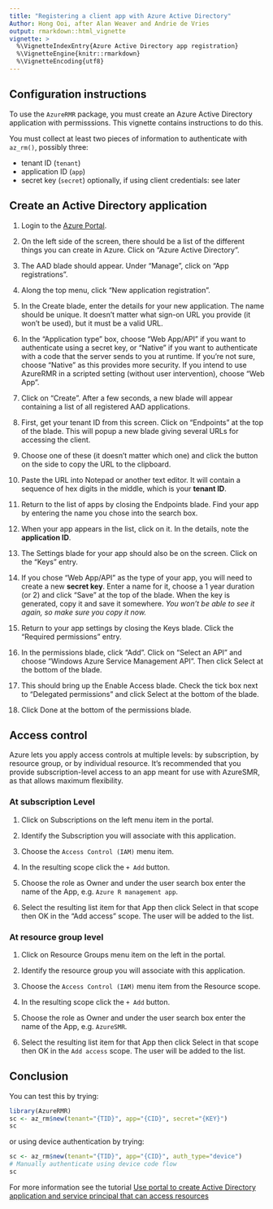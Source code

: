 ```yaml
---
title: "Registering a client app with Azure Active Directory"
Author: Hong Ooi, after Alan Weaver and Andrie de Vries
output: rmarkdown::html_vignette
vignette: >
  %\VignetteIndexEntry{Azure Active Directory app registration}
  %\VignetteEngine{knitr::rmarkdown}
  %\VignetteEncoding{utf8}
---
```


## Configuration instructions

To use the `AzureRMR` package, you must create an Azure Active Directory application with permisssions. This vignette contains instructions to do this.

You must collect at least two pieces of information to authenticate with `az_rm()`, possibly three:

* tenant ID (`tenant`)
* application ID (`app`)
* secret key (`secret`) optionally, if using client credentials: see later

## Create an Active Directory application

1. Login to the [Azure Portal](https://portal.azure.com).

1. On the left side of the screen, there should be a list of the different things you can create in Azure. Click on "Azure Active Directory".

1. The AAD blade should appear. Under "Manage", click on "App registrations".

1. Along the top menu, click "New application registration".

1. In the Create blade, enter the details for your new application. The name should be unique. It doesn't matter what sign-on URL you provide (it won't be used), but it must be a valid URL.

1. In the "Application type" box, choose "Web App/API" if you want to authenticate using a secret key, or "Native" if you want to authenticate with a code that the server sends to you at runtime. If you're not sure, choose "Native" as this provides more security. If you intend to use AzureRMR in a scripted setting (without user intervention), choose "Web App".

1. Click on "Create". After a few seconds, a new blade will appear containing a list of all registered AAD applications.

1. First, get your tenant ID from this screen. Click on "Endpoints" at the top of the blade. This will popup a new blade giving several URLs for accessing the client.

1. Choose one of these (it doesn't matter which one) and click the button on the side to copy the URL to the clipboard.

1. Paste the URL into Notepad or another text editor. It will contain a sequence of hex digits in the middle, which is your **tenant ID**.

1. Return to the list of apps by closing the Endpoints blade. Find your app by entering the name you chose into the search box.

1. When your app appears in the list, click on it. In the details, note the **application ID**.

1. The Settings blade for your app should also be on the screen. Click on the "Keys" entry.

1. If you chose "Web App/API" as the type of your app, you will need to create a new **secret key**. Enter a name for it, choose a 1 year duration (or 2) and click "Save" at the top of the blade. When the key is generated, copy it and save it somewhere. _You won't be able to see it again, so make sure you copy it now._

1. Return to your app settings by closing the Keys blade. Click the "Required permissions" entry.

1. In the permissions blade, click "Add". Click on "Select an API" and choose "Windows Azure Service Management API". Then click Select at the bottom of the blade.

1. This should bring up the Enable Access blade. Check the tick box next to "Delegated permissions" and click Select at the bottom of the blade.

1. Click Done at the bottom of the permissions blade.


## Access control

Azure lets you apply access controls at multiple levels: by subscription, by resource group, or by individual resource. It's recommended that you provide subscription-level access to an app meant for use with AzureSMR, as that allows maximum flexibility.


### At subscription Level

1. Click on Subscriptions on the left menu item in the portal.

1. Identify the Subscription you will associate with this application.

1. Choose the `Access Control (IAM)` menu item.

1. In the resulting scope click the `+ Add` button.

1. Choose the role as Owner and under the user search box enter the name of the App, e.g. `Azure R management app`.

2. Select the resulting list item for that App then click Select in that scope then OK in the "Add access" scope. The user will be added to the list.

### At resource group level

1. Click on Resource Groups menu item on the left in the portal.

16. Identify the resource group you will associate with this application.

17. Choose the `Access Control (IAM)` menu item from the Resource scope.

18. In the resulting scope click the `+ Add` button.

19. Choose the role as Owner and under the user search box enter the name of the App, e.g. `AzureSMR`.

20. Select the resulting list item for that App then click Select in that scope then OK in the `Add access` scope. The user will be added to the list.

## Conclusion

You can test this by trying:

```r
library(AzureRMR)
sc <- az_rm$new(tenant="{TID}", app="{CID}", secret="{KEY}")
sc
```

or using device authentication by trying:

```r
sc <- az_rm$new(tenant="{TID}", app="{CID}", auth_type="device")
# Manually authenticate using device code flow
sc
```

For more information see the tutorial [Use portal to create Active Directory application and service principal that can access resources](https://azure.microsoft.com/en-us/documentation/articles/resource-group-create-service-principal-portal/)
